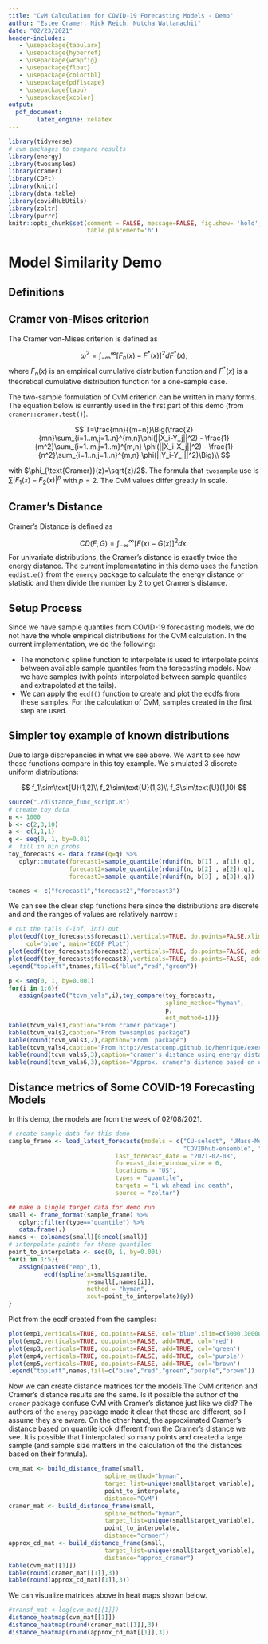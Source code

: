 ```yaml
---
title: "CvM Calculation for COVID-19 Forecasting Models - Demo"
author: "Estee Cramer, Nick Reich, Nutcha Wattanachit"
date: "02/23/2021"
header-includes:
   - \usepackage{tabularx}
   - \usepackage{hyperref}
   - \usepackage{wrapfig}
   - \usepackage{float}
   - \usepackage{colortbl}
   - \usepackage{pdflscape}
   - \usepackage{tabu}
   - \usepackage{xcolor}
output:
  pdf_document:
        latex_engine: xelatex
---
```


```r
library(tidyverse)
# cvm packages to compare results
library(energy)
library(twosamples)
library(cramer)
library(CDFt)
library(knitr)
library(data.table)
library(covidHubUtils)
library(zoltr)
library(purrr)
knitr::opts_chunk$set(comment = FALSE, message=FALSE, fig.show= 'hold', fig.pos="h",
                      table.placement='h')
```

# Model Similarity Demo

## Definitions

## Cramer von-Mises criterion

The Cramer von-Mises criterion is defined as 

$$
\omega^2=\int^\infty_{-\infty}[F_n(x)-F^*(x)]^2dF^*(x),
$$
where $F_{n}(x)$ is an empirical cumulative distribution function and $F^*(x)$ is a theoretical cumulative distribution function for a one-sample case. 

The two-sample formulation of CvM criterion can be written in many forms. The equation below is currently used in the first part of this demo (from `cramer::cramer.test()`).

$$
T=\frac{mn}{(m+n)}\Big(\frac{2}{mn}\sum_{i=1..m,j=1..n}^{m,n}\phi(||X_i-Y_j||^2) - \frac{1}{m^2}\sum_{i=1..m,j=1..m}^{m,n} \phi(||X_i-X_j||^2) - \frac{1}{n^2}\sum_{i=1..n,j=1..n}^{m,n} \phi(||Y_i-Y_j||^2)\Big)\\
$$

with $\phi_{\text{Cramer}}(z)=\sqrt{z}/2$. The formula that `twosample` use is $\sum|F_1(x)-F_2(x)|^p$ with $p=2$. The CvM values differ greatly in scale. 


## Cramer's Distance

Cramer's Distance is defined as 

$$
CD(F,G)=\int^\infty_{-\infty}[F(x)-G(x)]^2dx.
$$
For univariate distributions, the Cramer's distance is exactly twice the energy distance. The current implementatino in this demo uses the function `eqdist.e()` from the `energy` package to calculate the energy distance or statistic and then divide the number by 2 to get Cramer's distance. 

## Setup Process

Since we have sample quantiles from COVID-19 forecasting models, we do not have the whole empirical distributions for the CvM calculation. In the current implementation, we do the following:

- The monotonic spline function to interpolate is used to interpolate points between available sample quantiles from the forecasting models. Now we have samples (with points interpolated between sample quantiles and extrapolated at the tails).
- We can apply the `ecdf()` function to create and plot the ecdfs from these samples. For the calculation of CvM, samples created in the first step are  used. 

## Simpler toy example of known distributions

Due to large discrepancies in what we see above. We want to see how those functions compare in this toy example. We simulated 3 discrete uniform distributions:

$$
f_1\sim\text{U}(1,2)\\
f_2\sim\text{U}(1,3)\\
f_3\sim\text{U}(1,10)
$$

```r
source("./distance_func_script.R")
# create toy data
n <- 1000
b <- c(2,3,10)
a <- c(1,1,1)
q <- seq(0, 1, by=0.01)
#  fill in bin probs
toy_forecasts <- data.frame(q=q) %>%
   dplyr::mutate(forecast1=sample_quantile(rdunif(n, b[1] , a[1]),q),
                 forecast2=sample_quantile(rdunif(n, b[2] , a[2]),q),
                 forecast3=sample_quantile(rdunif(n, b[3] , a[3]),q))

tnames <- c("forecast1","forecast2","forecast3")
```

We can see the clear step functions here since the distributions are discrete and and the ranges of values are relatively narrow :

```r
# cut the tails (-Inf, Inf) out
plot(ecdf(toy_forecasts$forecast1),verticals=TRUE, do.points=FALSE,xlim=c(0,12), 
     col='blue', main="ECDF Plot")
plot(ecdf(toy_forecasts$forecast2),verticals=TRUE, do.points=FALSE, add=TRUE, col='red')
plot(ecdf(toy_forecasts$forecast3),verticals=TRUE, do.points=FALSE, add=TRUE, col='green')
legend("topleft",tnames,fill=c("blue","red","green"))
```

```r
p <- seq(0, 1, by=0.001)
for(i in 1:6){
   assign(paste0("tcvm_vals",i),toy_compare(toy_forecasts,
                                            spline_method="hyman",
                                            p,
                                            est_method=i))}
kable(tcvm_vals1,caption="From cramer package")
kable(tcvm_vals2,caption="From twosamples package")
kable(round(tcvm_vals3,2),caption="From  package")
kable(tcvm_vals4,caption="From http://estatcomp.github.io/henrique/exer_chap8.html")
kable(round(tcvm_vals5,3),caption="cramer's distance using energy distance from energy package divided by 2")
kable(round(tcvm_vals6,3),caption="Approx. cramer's distance based on quantile from Johannes")
```

## Distance metrics of Some COVID-19 Forecasting Models

In this demo, the models are from the week of 02/08/2021. 

```r
# create sample data for this demo
sample_frame <- load_latest_forecasts(models = c("CU-select", "UMass-MechBayes", "Covid19Sim-Simulator", 
                                                 "COVIDhub-ensemble", "COVIDhub-baseline"),
                              last_forecast_date = "2021-02-08", 
                              forecast_date_window_size = 6,
                              locations = "US", 
                              types = "quantile", 
                              targets = "1 wk ahead inc death",
                              source = "zoltar")

## make a single target data for demo run
small <- frame_format(sample_frame) %>%
   dplyr::filter(type=="quantile") %>%
   data.frame(.)
names <- colnames(small)[6:ncol(small)]
# interpolate points for these quantiles
point_to_interpolate <- seq(0, 1, by=0.001)
for(i in 1:5){
   assign(paste0("emp",i),
          ecdf(spline(x=small$quantile, 
                      y=small[,names[i]], 
                      method = "hyman",
                      xout=point_to_interpolate)$y))
}
```

Plot from the ecdf created from the samples:

```r
plot(emp1,verticals=TRUE, do.points=FALSE, col='blue',xlim=c(5000,30000), main="ECDF Plot")
plot(emp2,verticals=TRUE, do.points=FALSE, add=TRUE, col='red')
plot(emp3,verticals=TRUE, do.points=FALSE, add=TRUE, col='green')
plot(emp4,verticals=TRUE, do.points=FALSE, add=TRUE, col='purple')
plot(emp5,verticals=TRUE, do.points=FALSE, add=TRUE, col='brown')
legend("topleft",names,fill=c("blue","red","green","purple","brown"))
```

Now we can create distance matrices for the models.The CvM criterion and Cramer's distance results are the same. Is it possible the author of the `cramer` package confuse CvM with Cramer's distance just like we did? The authors of the `energy` package made it clear that those are different, so I assume they are aware. On the other hand, the approximated Cramer's distance based on quantile look different from the Cramer's distance we see. It is possible that I interpolated so many points and created a large sample (and sample size matters in the calculation of the the distances based on their formula).

```r
cvm_mat <- build_distance_frame(small, 
                           spline_method="hyman",
                           target_list=unique(small$target_variable),
                           point_to_interpolate,
                           distance="CvM")
cramer_mat <- build_distance_frame(small, 
                           spline_method="hyman",
                           target_list=unique(small$target_variable),
                           point_to_interpolate,
                           distance="cramer")
approx_cd_mat <- build_distance_frame(small, 
                           target_list=unique(small$target_variable),
                           distance="approx_cramer")
kable(cvm_mat[[1]])
kable(round(cramer_mat[[1]],3))
kable(round(approx_cd_mat[[1]],3))
```

We can visualize matrices above in heat maps shown below.

```r
#transf_mat <-log(cvm_mat[[1]])
distance_heatmap(cvm_mat[[1]])
distance_heatmap(round(cramer_mat[[1]],3))
distance_heatmap(round(approx_cd_mat[[1]],3))
```

<!-- ## Comparison of CvM values from various sources -->


<!-- ```{r} -->
<!-- for(i in 1:4){ -->
<!--    assign(paste0("cvm_vals",i),build_CvM_frame_compare(small, -->
<!--                                        spline_method="hyman", -->
<!--                                        target_list=unique(small$target_variable), -->
<!--                                        point_to_interpolate, -->
<!--                                        est_method=i)) -->
<!-- } -->
<!-- kable(cvm_vals1[[1]],caption="From cramer package") -->
<!-- kable(cvm_vals2[[1]],caption="From twosamples package") -->
<!-- kable(round(cvm_vals3[[1]],2),caption="From  package") -->
<!-- kable(cvm_vals4[[1]],caption="From http://estatcomp.github.io/henrique/exer_chap8.html") -->
<!-- ``` -->